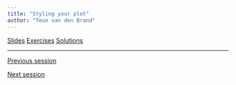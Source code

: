 ```yaml
---
title: "Styling your plot"
author: "Teun van den Brand"
---
```


::: {.text-center .plain}
:::::: {.btn-group}
[Slides](../slides/2_2_theme_guide.qmd){.btn .btn-primary role="button"}
[Exercises](){.btn .btn-success .disabled role="button"}
[Solutions](){.btn .btn-warning .disabled role="button"}
::::::
:::

---

::: {.d-flex .justify-content-between}
[<i class="bi bi-caret-left"></i> Previous session](../sessions/2_1_text_fonts.qmd){.btn .btn-sm .btn-outline-secondary role="button"}

[Next session <i class="bi bi-caret-right"></i>](../sessions/3_1_composition.qmd){.btn .btn-sm .btn-outline-secondary role="button"}
:::
